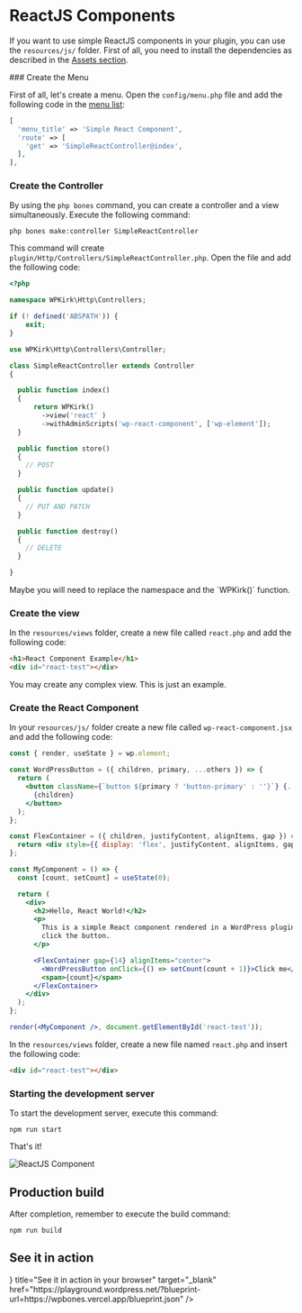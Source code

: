 
# ReactJS Components

If you want to use simple ReactJS components in your plugin, you can use the `resources/js/` folder.
First of all, you need to install the dependencies as described in the [Assets section](../GettingStarted/assets).

<Steps>
### Create the Menu

First of all, let's create a menu. Open the `config/menu.php` file and add the following code in the [menu list](../CoreConcepts/menus):

```php copy
[
  'menu_title' => 'Simple React Component',
  'route' => [
    'get' => 'SimpleReactController@index',
  ],
],
```

### Create the Controller

By using the `php bones` command, you can create a controller and a view simultaneously. Execute the following command:

```shell copy
php bones make:controller SimpleReactController
```

This command will create `plugin/Http/Controllers/SimpleReactController.php`. Open the file and add the following code:

```php copy
<?php

namespace WPKirk\Http\Controllers;

if (! defined('ABSPATH')) {
    exit;
}

use WPKirk\Http\Controllers\Controller;

class SimpleReactController extends Controller
{

  public function index()
  {
      return WPKirk()
        ->view('react' )
        ->withAdminScripts('wp-react-component', ['wp-element']); 
  }

  public function store()
  {
    // POST
  }

  public function update()
  {
    // PUT AND PATCH
  }

  public function destroy()
  {
    // DELETE
  }

}
```

<Callout>
Maybe you will need to replace the namespace and the `WPKirk()` function.
</Callout>

### Create the view

In the `resources/views` folder, create a new file called `react.php` and add the following code:

```html copy
<h1>React Component Example</h1>
<div id="react-test"></div>
```

<Callout>
You may create any complex view. This is just an example.
</Callout>

### Create the React Component

In your `resources/js/` folder create a new file called `wp-react-component.jsx` and add the following code:

```jsx copy
const { render, useState } = wp.element;

const WordPressButton = ({ children, primary, ...others }) => {
  return (
    <button className={`button ${primary ? 'button-primary' : ''}`} {...others}>
      {children}
    </button>
  );
};

const FlexContainer = ({ children, justifyContent, alignItems, gap }) => {
  return <div style={{ display: 'flex', justifyContent, alignItems, gap }}>{children}</div>;
};

const MyComponent = () => {
  const [count, setCount] = useState(0);

  return (
    <div>
      <h2>Hello, React World!</h2>
      <p>
        This is a simple React component rendered in a WordPress plugin. It is a counter that increments every time you
        click the button.
      </p>

      <FlexContainer gap={14} alignItems="center">
        <WordPressButton onClick={() => setCount(count + 1)}>Click me</WordPressButton>
        <span>{count}</span>
      </FlexContainer>
    </div>
  );
};

render(<MyComponent />, document.getElementById('react-test'));
```

In the `resources/views` folder, create a new file named `react.php` and insert the following code:

```html copy
<div id="react-test"></div>
```

### Starting the development server

To start the development server, execute this command:

```shell copy
npm run start
```

That's it!

![ReactJS Component](./react-component.png)
</Steps>

## Production build

After completion, remember to execute the build command:

```shell copy
npm run build
```

## See it in action

<Cards num="1">
  <Card icon={<IconBrandWordpress />} title="See it in action in your browser" target="_blank" href="https://playground.wordpress.net/?blueprint-url=https://wpbones.vercel.app/blueprint.json" />
</Cards>